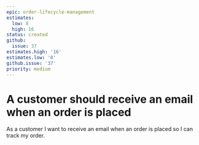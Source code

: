 ```yaml
---
epic: order-lifecycle-management
estimates:
  low: 8
  high: 16
status: created
github:
  issue: 37
estimates.high: '16'
estimates.low: '8'
github.issue: '37'
priority: medium
---
```

# A customer should receive an email when an order is placed

As a customer I want to receive an email when an order is placed so I can track my order.
